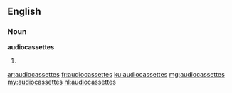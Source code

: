 ==English==

===Noun===
'''audiocassettes'''

# {{plural of|audiocassette}}

[[ar:audiocassettes]]
[[fr:audiocassettes]]
[[ku:audiocassettes]]
[[mg:audiocassettes]]
[[my:audiocassettes]]
[[nl:audiocassettes]]